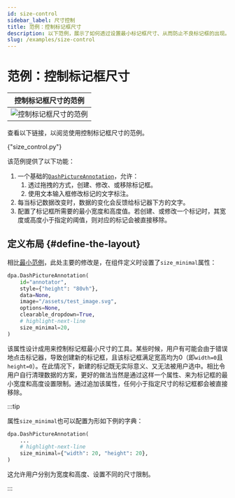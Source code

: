 ```yaml
---
id: size-control
sidebar_label: 尺寸控制
title: 范例：控制标记框尺寸
description: 以下范例，展示了如何透过设置最小标记框尺寸、从而防止不良标记框的出现。
slug: /examples/size-control
---
```





# 范例：控制标记框尺寸

<div className="float-right indark-inv">

|                     控制标记框尺寸的范例                     |
| :----------------------------------------------------------: |
| ![控制标记框尺寸的范例](/img/examples/demo-sizecontrol.webp) |

</div>

查看以下链接，以阅览使用控制标记框尺寸的范例。

<p>
  <DarkButton to={demoURL("size_control.py")} icon={mdiLanguagePython}>
    {"size_control.py"}
  </DarkButton>
</p>

该范例提供了以下功能：

1. 一个基础的[`DashPictureAnnotation`](../../apis/DashPictureAnnotation.mdx)，允许：
   1. 透过拖拽的方式，创建、修改、或移除标记框。
   2. 使用文本输入框修改标记的文字标注。
2. 每当标记数据改变时，数据的变化会反馈给标记器下方的文字。
3. 配置了标记框所需要的最小宽度和高度值。若创建、或修改一个标记时，其宽度或高度小于指定的阈值，则对应的标记会被直接移除。

## 定义布局 {#define-the-layout}

相比[最小范例](./minimal.mdx)，此处主要的修改是，在组件定义时设置了`size_minimal`属性：

```python
dpa.DashPictureAnnotation(
    id="annotator",
    style={"height": "80vh"},
    data=None,
    image="/assets/test_image.svg",
    options=None,
    clearable_dropdown=True,
    # highlight-next-line
    size_minimal=20,
)
```

该属性设计成用来控制标记框最小尺寸的工具。某些时候，用户有可能会由于错误地点击标记器，导致创建新的标记框，且该标记框满足宽高均为0（即`width=0`且`height=0`）。在此情况下，新建的标记既无实际意义、又无法被用户选中。相比令用户自行清理数据的方案，更好的做法当然是通过这样一个属性、来为标记框的最小宽度和高度设置限制。通过追加该属性，任何小于指定尺寸的标记框都会被直接移除。

:::tip

属性`size_minimal`也可以配置为形如下例的字典：

```python
dpa.DashPictureAnnotation(
    ...
    # highlight-next-line
    size_minimal={"width": 20, "height": 20},
)
```

这允许用户分别为宽度和高度、设置不同的尺寸限制。

:::
